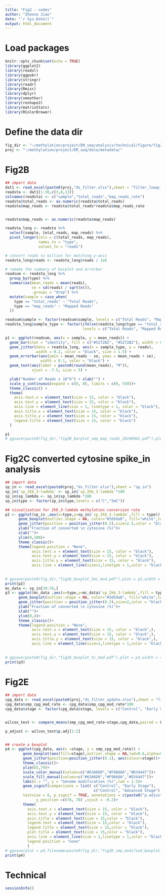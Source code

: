 ```yaml
---
title: "Fig2 - codes"
author: "Zhenna Jiao"
date: "`r Sys.Date()`"
output: html_document
---
```

# Load packages

```r
knitr::opts_chunk$set(echo = TRUE)
library(ggplot2)
library(readxl)
library(ggpubr)
library(stringr)
library(readr)
library(Rmisc)
library(dplyr)
library(smoother)
library(reshape2)
library(matrixStats)
library(RColorBrewer)
```

# Define the data dir

```r
fig_dir <- "~/methylation/project/EM_seq/analysis/technical/figure/fig2/"
proj <- "~/methylation/project/EM_seq/data/metadata/"
```

# Fig2B

```r
## import data
dat1 <- read_excel(paste0(proj,"ds_filter.xlsx"),sheet = "filter_lowqc_smp")
readsta <- dat1[1:38,c(3,8,13)]
colnames(readsta) <- c("sample","total_reads","map_reads_rate")
readsta$total_reads <- as.numeric(readsta$total_reads)
readsta$map_reads <- readsta$total_reads*readsta$map_reads_rate


readsta$map_reads <- as.numeric(readsta$map_reads)

readsta_long <- readsta %>%
  select(sample, total_reads, map_reads) %>%
  pivot_longer(cols = c(total_reads, map_reads),
               names_to = "type",
               values_to = "reads")

# convert reads to million for matching y-axis
readsta_long$reads <- readsta_long$reads / 1e6

# remake the summary of barplot and errorbar
readsum <- readsta_long %>%
  group_by(type) %>%
  summarise(mean_reads = mean(reads),
            se = sd(reads) / sqrt(n()),
            .groups = "drop") %>%
  mutate(sample = case_when(
    type == "total_reads" ~ "Total Reads",
    type == "map_reads" ~ "Mapped Reads"
  ))

readsum$sample <- factor(readsum$sample, levels = c("Total Reads", "Mapped Reads"))
readsta_long$sample_type <- factor(ifelse(readsta_long$type == "total_reads", "Total Reads", "Mapped Reads"),
                                   levels = c("Total Reads", "Mapped Reads"))

p1 <- ggplot(readsum, aes(x = sample, y = mean_reads)) +
  geom_bar(stat = "identity", fill = c("#5272B2", "#5272B2"), width = 0.5) +
  geom_jitter(data = readsta_long, aes(x = sample_type, y = reads),
              width = 0.2, color = "black", size = 1.5) +
  geom_errorbar(aes(ymin = mean_reads - se, ymax = mean_reads + se),
                width = 0.1, color = "black") +
  geom_text(aes(label = paste0(round(mean_reads), "M")),
            vjust = -7.5, size = 5) +

  ylab("Number of Reads x 10^6") + xlab("") + 
  scale_y_continuous(expand = c(0, 0), limits = c(0, 550))+
  theme_classic() +
  theme(
    axis.text.x = element_text(size = 15, color = "black"),
    axis.text.y = element_text(size = 15, color = "black"),
    axis.line = element_line(size = 1, linetype = 1, color = "black"),
    axis.title.x = element_text(size = 15, color = "black"),
    axis.title.y = element_text(size = 15, color = "black"),
    legend.title = element_text(size = 15, color = "black")
  )

p1
# ggsave(paste0(fig_dir,"fig2B_barplot_smp_map_reads_20240902.pdf"),plot = p1,width = 4,height =4,dpi = 300)
```


# Fig2C converted cytosine spike_in analysis

```r
## import data
sp_in <- read_excel(paste0(proj,"ds_filter.xlsx"),sheet = "sp_in")
sp_in$`sp_2kb_3-lambda` <- sp_in$`sp_2kb_3-lambda`*100
sp_in$sp_lambda <- sp_in$sp_lambda *100
sp_in$type <- factor(sp_in$type,levels = c("C","5mC"))

## visualization for 2kb_3-lambda methylation conversion rate
p2 <- ggplot(sp_in ,aes(x=type,y=sp_in$`sp_2kb_3-lambda`,fill = type)) +
      geom_boxplot(outlier.shape = NA, color="#3d5da8", fill="white",lwd=1.5) +
      geom_jitter(position = position_jitter(0.2),size=2.5,color = "black", alpha=1) +
      ylab("Fraction of converted \n cytosine (%)")+
      xlab("")+
      ylim(0,100)+
      theme_classic()+
      theme(legend.position = "None",
            axis.text.x = element_text(size = 15, color = "black"),  
            axis.text.y = element_text(size = 15, color = "black"),
            axis.title.y = element_text(size = 15, color = "black"),
            axis.line = element_line(size=1,linetype = 1,color = "black"))
      
        
# ggsave(paste0(fig_dir,"fig2A_boxplot_5mc_mod.pdf"),plot = p2,width = 4,height = 6,dpi = 300)
print(p2)
mc_data <- sp_in[39:76,]
p3 <- ggplot(mc_data ,aes(x=type,y=mc_data$`sp_2kb_3-lambda`,fill = type)) +
      geom_boxplot(outlier.shape = NA, color="#3d5da8", fill="white",lwd=1.5,width = 0.3) +
      geom_jitter(position = position_jitter(0.2),size=2,color = "black", alpha=1) +
      ylab("Fraction of converted \n cytosine (%)")+
      xlab("")+
      ylim(0,4)+
      theme_classic()+
      theme(legend.position = "None",
            axis.text.x = element_text(size = 15, color = "black",),
            axis.text.y = element_text(size = 15, color = "black",),
            axis.title.y = element_text(size = 15, color = "black",),
            axis.line = element_line(size=1,linetype = 1,color = "black"))
        
        
# ggsave(paste0(fig_dir,"fig2A_boxplot_5c_mod.pdf"),plot = p3,width = 4,height = 6,dpi = 300)
print(p3)
```

# Fig2E

```r
## import data
cpg_data <- read_excel(paste0(proj,"ds_filter_update.xlsx"),sheet = "filter_sample_CpG_modified")
cpg_data$smp_cpg_mod_rate <- cpg_data$smp_cpg_mod_rate*100
cpg_data$stage <- factor(cpg_data$stage, levels = c("Control", "Early Stage", "Advanced Stage"))


wilcox_test <- compare_means(smp_cpg_mod_rate~stage,cpg_data,paired = F ,method = "wilcox.test",p.adjust.method = "BH")

p_adjust <- wilcox_test$p.adj[1:2]


## create a boxplot 
p4 <- ggplot(cpg_data, aes(x =stage, y = smp_cpg_mod_rate)) +
        geom_boxplot(aes(fill=stage),outlier.shape = NA,lwd=0.6,alpha=0.5)+
        geom_jitter(position=position_jitter(0.1), aes(colour=stage))+
        theme_classic()+
        ylim(65,79)+
        scale_color_manual(values=c("#63A6D0","#F9A68A","#D34447"))+
        scale_fill_manual(values=c("#63A6D0","#F9A68A","#D34447"))+
        labs(x = "", y = "Genome modification (%)",lwd = 1.5)+
        geom_signif(comparisons = list( c("Control", "Early Stage"),
                                        c("Control", "Advanced Stage") ),
        textsize = 6, p.signif = TRUE, annotations = c(paste0("p.adjust = ", round(p_adjust, 3))),
              y_position =c(76, 78) ,vjust = -0.2)+
        theme(
          axis.text.x = element_text(size = 15, color = "black"),
          axis.text.y = element_text(size = 15, color = "black"),
          axis.title = element_text(size = 15,color = "black"),
          legend.text = element_text(size = 15,color = "black"), 
          legend.title = element_text(size = 15,color = "black"),
          plot.title = element_text(size = 15,color = "black"),
          axis.line = element_line(size = 1,linetype = 1,color = "black"),
          legend.position = "none"
          )
# ggsave(plot = p4,filename=paste0(fig_dir,"fig2D_smp_modified_boxplot.pdf"),width = 8,height = 6,dpi = 300)
print(p4)

```

# Technical

```r
sessionInfo()
```














